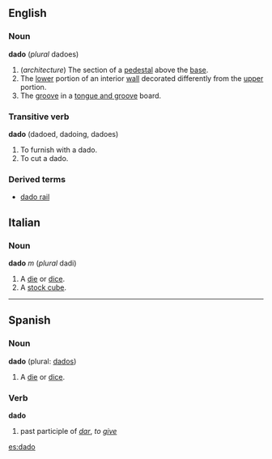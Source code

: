 ==English==
===Noun===
'''dado''' (''plural'' dadoes)
#(''architecture'') The section of a [[pedestal]] above the [[base]].
#The [[lower]] portion of an interior [[wall]] decorated differently from the [[upper]] portion.
#The [[groove]] in a [[tongue and groove]] board.
===Transitive verb===
'''dado''' (dadoed, dadoing, dadoes)
#To furnish with a dado.
#To cut a dado.
===Derived terms===
*[[dado rail]]

==Italian==
===Noun===
'''dado''' ''m'' (''plural'' dadi)

#A [[die]] or [[dice]].
#A [[stock cube]].

----

==Spanish==
===Noun===
'''dado''' (plural: [[dados]])

#A [[die]] or [[dice]].

===Verb===
'''dado'''

# past participle of ''[[dar]]'', ''to [[give]]''

[[es:dado]]